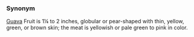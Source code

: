 ===Synonym===
[[Guava]] Fruit is 1¼ to 2 inches, globular or pear-shaped with thin, yellow, green, or brown skin; the meat is yellowish or pale green to pink in color.
{{rfc}} <!-- this is the botanical name for guava i gather -->